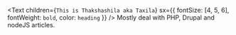 <Text
  children={`This is Thakshashila aka Taxila`}
  sx={{ fontSize: [4, 5, 6], fontWeight: `bold`, color: `heading` }}
/>
Mostly deal with PHP, Drupal and nodeJS articles.
